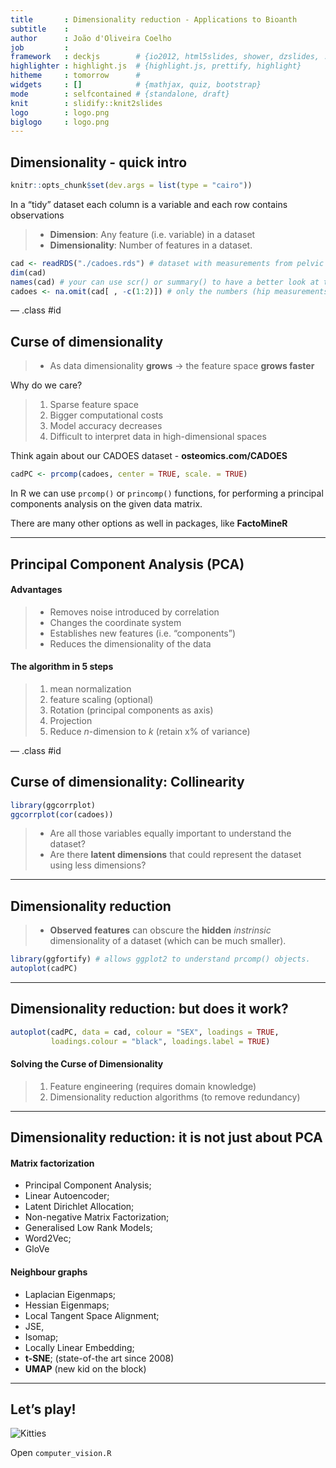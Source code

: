 ```yaml
---
title       : Dimensionality reduction - Applications to Bioanth
subtitle    : 
author      : João d'Oliveira Coelho
job         : 
framework   : deckjs        # {io2012, html5slides, shower, dzslides, ...}
highlighter : highlight.js  # {highlight.js, prettify, highlight}
hitheme     : tomorrow      # 
widgets     : []            # {mathjax, quiz, bootstrap}
mode        : selfcontained # {standalone, draft}
knit        : slidify::knit2slides
logo        : logo.png
biglogo     : logo.png
---
```


## Dimensionality - quick intro

```r
knitr::opts_chunk$set(dev.args = list(type = "cairo"))
```


In a "tidy" dataset each column is a variable and each row contains observations

> + **Dimension**: Any feature (i.e. variable) in a dataset
> + **Dimensionality**: Number of features in a dataset.

```r
cad <- readRDS("./cadoes.rds") # dataset with measurements from pelvic bones
dim(cad)
names(cad) # your can use scr() or summary() to have a better look at the data
cadoes <- na.omit(cad[ , -c(1:2)]) # only the numbers (hip measurements)
```


--- .class #id 

## Curse of dimensionality

> + As data dimensionality **grows** → the feature space **grows faster**

Why do we care?

> 1. Sparse feature space
> 2. Bigger computational costs
> 3. Model accuracy decreases
> 4. Difficult to interpret data in high-dimensional spaces

Think again about our CADOES dataset - **osteomics.com/CADOES**

```r
cadPC <- prcomp(cadoes, center = TRUE, scale. = TRUE)
```

In R we can use `prcomp()` or `princomp()` functions, for performing a principal components analysis on the given data matrix.

There are many other options as well in packages, like **FactoMineR**

---

## Principal Component Analysis (PCA)

#### Advantages

> + Removes noise introduced by correlation
> + Changes the coordinate system
> + Establishes new features (i.e. "components")
> + Reduces the dimensionality of the data

#### The algorithm in 5 steps

> 1. mean normalization
> 2. feature scaling (optional)
> 3. Rotation (principal components as axis)
> 4. Projection
> 5. Reduce *n*-dimension to *k* (retain x% of variance)

--- .class #id

## Curse of dimensionality: Collinearity

```r
library(ggcorrplot)
ggcorrplot(cor(cadoes))
```

> + Are all those variables equally important to understand the dataset?
> + Are there **latent dimensions** that could represent the dataset using less dimensions?

--- 

## Dimensionality reduction

> + **Observed features** can obscure the **hidden** *instrinsic* dimensionality of a dataset (which can be much smaller).

```r
library(ggfortify) # allows ggplot2 to understand prcomp() objects.
autoplot(cadPC)
```

--- 

## Dimensionality reduction: but does it work?

```r
autoplot(cadPC, data = cad, colour = "SEX", loadings = TRUE,
         loadings.colour = "black", loadings.label = TRUE)
```

#### Solving the Curse of Dimensionality

> 1. Feature engineering (requires domain knowledge)
> 2. Dimensionality reduction algorithms (to remove redundancy)

---

## Dimensionality reduction: it is not just about PCA

#### Matrix factorization
+ Principal Component Analysis;
+ Linear Autoencoder;
+ Latent Dirichlet Allocation;
+ Non-negative Matrix Factorization;
+ Generalised Low Rank Models;
+ Word2Vec;
+ GloVe

#### Neighbour graphs
+ Laplacian Eigenmaps;
+ Hessian Eigenmaps;
+ Local Tangent Space Alignment;
+ JSE,
+ Isomap;
+ Locally Linear Embedding;
+ **t-SNE**; (state-of-the art since 2008)
+ **UMAP** (new kid on the block)

---

## Let's play!

<img src="./figure/mnist100first.jpg" alt="Kitties">

Open `computer_vision.R`